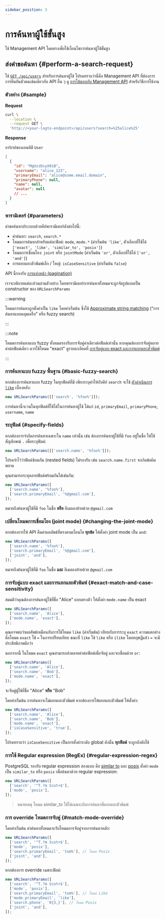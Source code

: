 ```yaml
---
sidebar_position: 3
---
```


# การค้นหาผู้ใช้ขั้นสูง

ใช้ Management API โดยตรงเพื่อใช้เงื่อนไขการค้นหาผู้ใช้ขั้นสูง

## ส่งคำขอค้นหา \{#perform-a-search-request}

ใช้ [`GET /api/users`](https://openapi.logto.io/operation/operation-getuser) สำหรับการค้นหาผู้ใช้ โปรดทราบว่านี่คือ Management API ที่ต้องการการยืนยันตัวตนเช่นเดียวกับ API อื่น ๆ ดู [การโต้ตอบกับ Management API](/integrate-logto/interact-with-management-api) สำหรับวิธีการใช้งาน

### ตัวอย่าง \{#sample}

**Request**

```bash
curl \
  --location \
  --request GET \
  'http://<your-logto-endpoint>/api/users?search=%25alice%25'

```

**Response**

อาร์เรย์ของเอนทิตี `User`

```json
[
  {
    "id": "MgUzzDsyX0iB",
    "username": "alice_123",
    "primaryEmail": "alice@some.email.domain",
    "primaryPhone": null,
    "name": null,
    "avatar": null
    // ...
  }
]
```

### พารามิเตอร์ \{#parameters}

คำขอค้นหาประกอบด้วยคีย์พารามิเตอร์ดังต่อไปนี้:

- คำค้นหา: `search`, `search.*`
- โหมดการค้นหาสำหรับแต่ละฟิลด์: `mode`, `mode.*` (ค่าเริ่มต้น `'like'`, ตัวเลือกที่ใช้ได้ `['exact', 'like', 'similar_to', 'posix']`)
- โหมดการเชื่อมโยง: `joint` หรือ `jointMode` (ค่าเริ่มต้น `'or'`, ตัวเลือกที่ใช้ได้ `['or', 'and']`)
- การแยกแยะตัวพิมพ์เล็ก / ใหญ่: `isCaseSensitive` (ค่าเริ่มต้น `false`)

API นี้รองรับ [การแบ่งหน้า (pagination)](/integrate-logto/interact-with-management-api/#managing-paginated-api-responses)

เราจะอธิบายแต่ละส่วนผ่านตัวอย่าง โดยพารามิเตอร์การค้นหาทั้งหมดจะถูกจัดรูปแบบเป็น constructor ของ `URLSearchParams`

:::warning

โหมดการค้นหาถูกตั้งค่าเป็น `like` โดยค่าเริ่มต้น ซึ่งใช้ [Approximate string matching](https://en.wikipedia.org/wiki/Approximate_string_matching) (“การค้นหาแบบคลุมเครือ” หรือ fuzzy search)

:::

:::note

โหมดการค้นหาแบบ fuzzy ทั้งหมดรองรับการจับคู่ค่าเดียวต่อฟิลด์เท่านั้น หากคุณต้องการจับคู่หลายค่าต่อฟิลด์เดียว ควรใช้โหมด "exact" ดูรายละเอียดที่ [การจับคู่แบบ exact และการแยกแยะตัวพิมพ์](/user-management/advanced-user-search#exact-match-and-case-sensitivity)

:::

### การค้นหาแบบ fuzzy พื้นฐาน \{#basic-fuzzy-search}

หากต้องการค้นหาแบบ fuzzy ในทุกฟิลด์ที่มี เพียงระบุค่าให้กับคีย์ `search` จะใช้ [ตัวดำเนินการ `like`](https://www.postgresql.org/docs/current/functions-matching.html#FUNCTIONS-LIKE) เบื้องหลัง:

```javascript
new URLSearchParams([['search', '%foo%']]);
```

การค้นหานี้จะวนในทุกฟิลด์ที่ใช้ได้ในการค้นหาผู้ใช้ ได้แก่ `id`, `primaryEmail`, `primaryPhone`, `username`, `name`

### ระบุฟิลด์ \{#specify-fields}

หากต้องการจำกัดการค้นหาเฉพาะใน `name` เท่านั้น เช่น ต้องการค้นหาผู้ใช้ที่มี `foo` อยู่ในชื่อ ให้ใช้สัญลักษณ์ `.` เพื่อระบุฟิลด์:

```javascript
new URLSearchParams([['search.name', '%foo%']]);
```

โปรดจำไว้ว่าฟิลด์ซ้อนกัน (nested fields) ไม่รองรับ เช่น `search.name.first` จะเกิดข้อผิดพลาด

คุณสามารถระบุหลายฟิลด์พร้อมกันได้เช่นกัน:

```javascript
new URLSearchParams([
  ['search.name', '%foo%'],
  ['search.primaryEmail', '%@gmail.com'],
]);
```

หมายถึงค้นหาผู้ใช้ที่มี `foo` ในชื่อ **หรือ** อีเมลลงท้ายด้วย `@gmail.com`

### เปลี่ยนโหมดการเชื่อมโยง (joint mode) \{#changing-the-joint-mode}

หากต้องการให้ API คืนค่าผลลัพธ์ที่ตรงตามเงื่อนไข **ทุกข้อ** ให้ตั้งค่า joint mode เป็น `and`:

```javascript
new URLSearchParams([
  ['search.name', '%foo%'],
  ['search.primaryEmail', '%@gmail.com'],
  ['joint', 'and'],
]);
```

หมายถึงค้นหาผู้ใช้ที่มี `foo` ในชื่อ **และ** อีเมลลงท้ายด้วย `@gmail.com`

### การจับคู่แบบ exact และการแยกแยะตัวพิมพ์ \{#exact-match-and-case-sensitivity}

สมมติว่าคุณต้องการค้นหาผู้ใช้ที่ชื่อ "Alice" แบบตรงตัว ให้ตั้งค่า `mode.name` เป็น exact

```javascript
new URLSearchParams([
  ['search.name', 'Alice'],
  ['mode.name', 'exact'],
]);
```

คุณอาจพบว่าผลลัพธ์เหมือนกับการใช้โหมด `like` (ค่าเริ่มต้น) เทียบกับการระบุ `exact` ความแตกต่างคือโหมด `exact` ใช้ `=` ในการเปรียบเทียบ ขณะที่ `like` ใช้ `like` หรือ `ilike` โดยทฤษฎีแล้ว `=` จะมีประสิทธิภาพดีกว่า

นอกจากนี้ ในโหมด `exact` คุณสามารถส่งหลายค่าต่อฟิลด์เพื่อจับคู่ และจะเชื่อมด้วย `or`:

```javascript
new URLSearchParams([
  ['search.name', 'Alice'],
  ['search.name', 'Bob'],
  ['mode.name', 'exact'],
]);
```

จะจับคู่ผู้ใช้ที่ชื่อ "Alice" **หรือ** "Bob"

โดยค่าเริ่มต้น การค้นหาจะไม่แยกแยะตัวพิมพ์ หากต้องการให้แยกแยะตัวพิมพ์ ให้ตั้งค่า:

```javascript
new URLSearchParams([
  ['search.name', 'Alice'],
  ['search.name', 'Bob'],
  ['mode.name', 'exact'],
  ['isCaseSensitive', 'true'],
]);
```

โปรดทราบว่า `isCaseSensitive` เป็นการตั้งค่าระดับ global ดังนั้น **ทุกฟิลด์** จะถูกบังคับใช้

### การใช้ Regular expression (RegEx) \{#regular-expression-regex}

PostgreSQL รองรับ regular expression สองแบบ คือ [similar to](https://www.postgresql.org/docs/current/functions-matching.html#FUNCTIONS-SIMILARTO-REGEXP) และ [posix](https://www.postgresql.org/docs/current/functions-matching.html#FUNCTIONS-POSIX-REGEXP) ตั้งค่า `mode` เป็น `similar_to` หรือ `posix` เพื่อค้นหาด้วย regular expression:

```javascript
new URLSearchParams([
  ['search', '^T.?m Scot+$'],
  ['mode', 'posix'],
]);
```

> หมายเหตุ โหมด similar_to ใช้ได้เฉพาะกับการค้นหาที่แยกแยะตัวพิมพ์

### การ override โหมดการจับคู่ \{#match-mode-override}

โดยค่าเริ่มต้น คำค้นหาทั้งหมดจะรับโหมดการจับคู่จากการค้นหาหลัก:

```javascript
new URLSearchParams([
  ['search', '^T.?m Scot+$'],
  ['mode', 'posix'],
  ['search.primaryEmail', 'tom%'], // โหมด Posix
  ['joint', 'and'],
]);
```

หากต้องการ override เฉพาะฟิลด์:

```javascript
new URLSearchParams([
  ['search', '^T.?m Scot+$'],
  ['mode', 'posix'],
  ['search.primaryEmail', 'tom%'], // โหมด Like
  ['mode.primaryEmail', 'like'],
  ['search.phone', '0{3,}'], // โหมด Posix
  ['joint', 'and'],
]);
```

